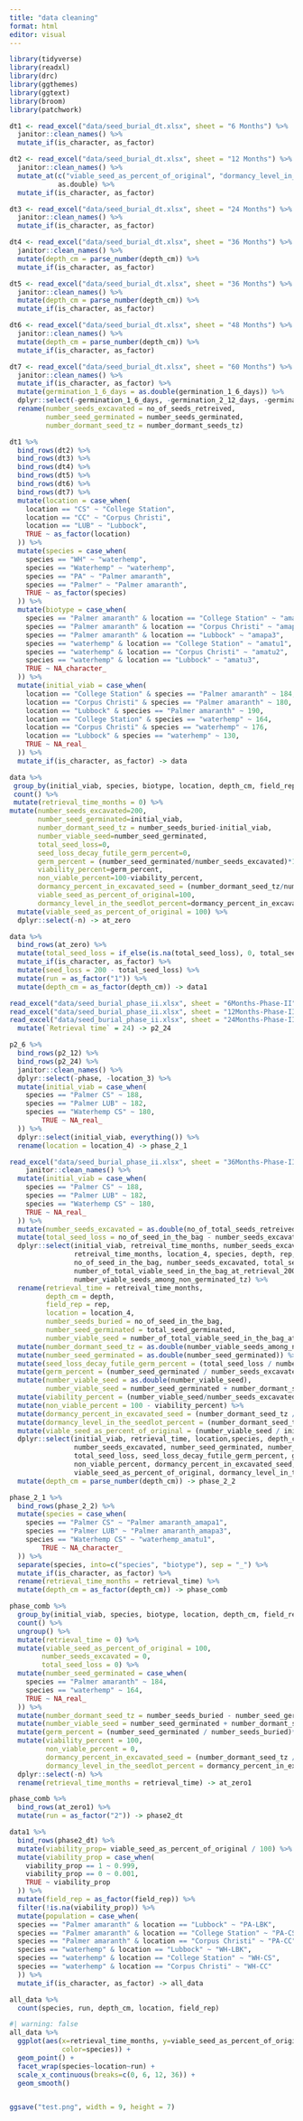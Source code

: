 ```yaml
---
title: "data cleaning"
format: html
editor: visual
---
```



```r
library(tidyverse)
library(readxl)
library(drc)
library(ggthemes)
library(ggtext)
library(broom)
library(patchwork)
```

```r
dt1 <- read_excel("data/seed_burial_dt.xlsx", sheet = "6 Months") %>% 
  janitor::clean_names() %>% 
  mutate_if(is_character, as_factor)

dt2 <- read_excel("data/seed_burial_dt.xlsx", sheet = "12 Months") %>% 
  janitor::clean_names() %>% 
  mutate_at(c("viable_seed_as_percent_of_original", "dormancy_level_in_the_seedlot_percent"),
            as.double) %>% 
  mutate_if(is_character, as_factor)

dt3 <- read_excel("data/seed_burial_dt.xlsx", sheet = "24 Months") %>% 
  janitor::clean_names() %>% 
  mutate_if(is_character, as_factor)

dt4 <- read_excel("data/seed_burial_dt.xlsx", sheet = "36 Months") %>% 
  janitor::clean_names() %>% 
  mutate(depth_cm = parse_number(depth_cm)) %>% 
  mutate_if(is_character, as_factor) 

dt5 <- read_excel("data/seed_burial_dt.xlsx", sheet = "36 Months") %>% 
  janitor::clean_names() %>% 
  mutate(depth_cm = parse_number(depth_cm)) %>% 
  mutate_if(is_character, as_factor)

dt6 <- read_excel("data/seed_burial_dt.xlsx", sheet = "48 Months") %>% 
  janitor::clean_names() %>% 
  mutate(depth_cm = parse_number(depth_cm)) %>%
  mutate_if(is_character, as_factor)

dt7 <- read_excel("data/seed_burial_dt.xlsx", sheet = "60 Months") %>% 
  janitor::clean_names() %>% 
  mutate_if(is_character, as_factor) %>% 
  mutate(germination_1_6_days = as.double(germination_1_6_days)) %>% 
  dplyr::select(-germination_1_6_days, -germination_2_12_days, -germination_3_20_days) %>% 
  rename(number_seeds_excavated = no_of_seeds_retreived,
         number_seed_germinated = number_seeds_germinated,
         number_dormant_seed_tz = number_dormant_seeds_tz) 
```

```r
dt1 %>% 
  bind_rows(dt2) %>% 
  bind_rows(dt3) %>% 
  bind_rows(dt4) %>% 
  bind_rows(dt5) %>% 
  bind_rows(dt6) %>% 
  bind_rows(dt7) %>% 
  mutate(location = case_when(
    location == "CS" ~ "College Station",
    location == "CC" ~ "Corpus Christi",
    location == "LUB" ~ "Lubbock",
    TRUE ~ as_factor(location)
  )) %>% 
  mutate(species = case_when(
    species == "WH" ~ "waterhemp",
    species == "Waterhemp" ~ "waterhemp",
    species == "PA" ~ "Palmer amaranth",
    species == "Palmer" ~ "Palmer amaranth",
    TRUE ~ as_factor(species)
  )) %>% 
  mutate(biotype = case_when(
    species == "Palmer amaranth" & location == "College Station" ~ "amapa1",
    species == "Palmer amaranth" & location == "Corpus Christi" ~ "amapa2",
    species == "Palmer amaranth" & location == "Lubbock" ~ "amapa3",
    species == "waterhemp" & location == "College Station" ~ "amatu1",
    species == "waterhemp" & location == "Corpus Christi" ~ "amatu2",
    species == "waterhemp" & location == "Lubbock" ~ "amatu3",
    TRUE ~ NA_character_
  )) %>% 
  mutate(initial_viab = case_when(
    location == "College Station" & species == "Palmer amaranth" ~ 184,
    location == "Corpus Christi" & species == "Palmer amaranth" ~ 180,
    location == "Lubbock" & species == "Palmer amaranth" ~ 190,
    location == "College Station" & species == "waterhemp" ~ 164,
    location == "Corpus Christi" & species == "waterhemp" ~ 176,
    location == "Lubbock" & species == "waterhemp" ~ 130,
    TRUE ~ NA_real_
  )) %>% 
  mutate_if(is_character, as_factor) -> data
```


```r
data %>% 
 group_by(initial_viab, species, biotype, location, depth_cm, field_rep, number_seeds_buried) %>% 
 count() %>% 
 mutate(retrieval_time_months = 0) %>% 
mutate(number_seeds_excavated=200,
       number_seed_germinated=initial_viab,
       number_dormant_seed_tz = number_seeds_buried-initial_viab,
       number_viable_seed=number_seed_germinated,
       total_seed_loss=0,
       seed_loss_decay_futile_germ_percent=0,
       germ_percent = (number_seed_germinated/number_seeds_excavated)*100,
       viability_percent=germ_percent,
       non_viable_percent=100-viability_percent,
       dormancy_percent_in_excavated_seed = (number_dormant_seed_tz/number_seeds_excavated)*100,
       viable_seed_as_percent_of_original=100,
       dormancy_level_in_the_seedlot_percent=dormancy_percent_in_excavated_seed) %>% 
  mutate(viable_seed_as_percent_of_original = 100) %>% 
  dplyr::select(-n) -> at_zero
```


```r
data %>% 
  bind_rows(at_zero) %>% 
  mutate(total_seed_loss = if_else(is.na(total_seed_loss), 0, total_seed_loss)) %>% 
  mutate_if(is_character, as_factor) %>% 
  mutate(seed_loss = 200 - total_seed_loss) %>% 
  mutate(run = as_factor("1")) %>% 
  mutate(depth_cm = as_factor(depth_cm)) -> data1
```







```r
read_excel("data/seed_burial_phase_ii.xlsx", sheet = "6Months-Phase-II", skip=4) -> p2_6
read_excel("data/seed_burial_phase_ii.xlsx", sheet = "12Months-Phase-II", skip=2) -> p2_12
read_excel("data/seed_burial_phase_ii.xlsx", sheet = "24Months-Phase-II", skip=1) %>% 
  mutate(`Retrieval time` = 24) -> p2_24
```



```r
p2_6 %>% 
  bind_rows(p2_12) %>% 
  bind_rows(p2_24) %>% 
  janitor::clean_names() %>% 
  dplyr::select(-phase, -location_3) %>% 
  mutate(initial_viab = case_when(
    species == "Palmer CS" ~ 188,
    species == "Palmer LUB" ~ 182,
    species == "Waterhemp CS" ~ 180,
        TRUE ~ NA_real_
  )) %>% 
  dplyr::select(initial_viab, everything()) %>% 
  rename(location = location_4) -> phase_2_1
```


```r
read_excel("data/seed_burial_phase_ii.xlsx", sheet = "36Months-Phase-II", skip=1) %>% 
    janitor::clean_names() %>% 
  mutate(initial_viab = case_when(
    species == "Palmer CS" ~ 188,
    species == "Palmer LUB" ~ 182,
    species == "Waterhemp CS" ~ 180,
    TRUE ~ NA_real_
  )) %>% 
  mutate(number_seeds_excavated = as.double(no_of_total_seeds_retreived)) %>% 
  mutate(total_seed_loss = no_of_seed_in_the_bag - number_seeds_excavated) %>% 
  dplyr::select(initial_viab, retreival_time_months, number_seeds_excavated,
                retreival_time_months, location_4, species, depth, rep, 
                no_of_seed_in_the_bag, number_seeds_excavated, total_seed_loss, total_seed_germinated,
                number_of_total_viable_seed_in_the_bag_at_retrieval_200, no_of_total_seeds_retreived,
                number_viable_seeds_among_non_germinated_tz) %>% 
  rename(retrieval_time = retreival_time_months,
         depth_cm = depth,
         field_rep = rep,
         location = location_4,
         number_seeds_buried = no_of_seed_in_the_bag,
         number_seed_germinated = total_seed_germinated,
         number_viable_seed = number_of_total_viable_seed_in_the_bag_at_retrieval_200) %>% 
  mutate(number_dormant_seed_tz = as.double(number_viable_seeds_among_non_germinated_tz)) %>% 
  mutate(number_seed_germinated = as.double(number_seed_germinated)) %>% 
  mutate(seed_loss_decay_futile_germ_percent = (total_seed_loss / number_seeds_buried)*100) %>% 
  mutate(germ_percent = (number_seed_germinated / number_seeds_excavated) *100) %>% 
  mutate(number_viable_seed = as.double(number_viable_seed),
         number_viable_seed = number_seed_germinated + number_dormant_seed_tz) %>% 
  mutate(viability_percent = (number_viable_seed/number_seeds_excavated)*100) %>% 
  mutate(non_viable_percent = 100 - viability_percent) %>% 
  mutate(dormancy_percent_in_excavated_seed = (number_dormant_seed_tz / number_seeds_excavated)*100) %>% 
  mutate(dormancy_level_in_the_seedlot_percent = (number_dormant_seed_tz/number_seeds_buried)*100) %>% 
  mutate(viable_seed_as_percent_of_original = (number_viable_seed / initial_viab)*100) %>%
  dplyr::select(initial_viab, retrieval_time, location,species, depth_cm, field_rep, number_seeds_buried,
                number_seeds_excavated, number_seed_germinated, number_dormant_seed_tz, number_viable_seed, 
                total_seed_loss, seed_loss_decay_futile_germ_percent, germ_percent, viability_percent,
                non_viable_percent, dormancy_percent_in_excavated_seed, 
                viable_seed_as_percent_of_original, dormancy_level_in_the_seedlot_percent) %>% 
  mutate(depth_cm = parse_number(depth_cm)) -> phase_2_2
```


```r
phase_2_1 %>% 
  bind_rows(phase_2_2) %>% 
  mutate(species = case_when(
    species == "Palmer CS" ~ "Palmer amaranth_amapa1",
    species == "Palmer LUB" ~ "Palmer amaranth_amapa3",
    species == "Waterhemp CS" ~ "waterhemp_amatu1",
        TRUE ~ NA_character_
  )) %>% 
  separate(species, into=c("species", "biotype"), sep = "_") %>% 
  mutate_if(is_character, as_factor) %>% 
  rename(retrieval_time_months = retrieval_time) %>% 
  mutate(depth_cm = as_factor(depth_cm)) -> phase_comb
```


```r
phase_comb %>% 
  group_by(initial_viab, species, biotype, location, depth_cm, field_rep, number_seeds_buried) %>% 
  count() %>% 
  ungroup() %>% 
  mutate(retrieval_time = 0) %>% 
  mutate(viable_seed_as_percent_of_original = 100,
        number_seeds_excavated = 0,
        total_seed_loss = 0) %>% 
  mutate(number_seed_germinated = case_when(
    species == "Palmer amaranth" ~ 184,
    species == "waterhemp" ~ 164,
    TRUE ~ NA_real_
  )) %>% 
  mutate(number_dormant_seed_tz = number_seeds_buried - number_seed_germinated) %>% 
  mutate(number_viable_seed = number_seed_germinated + number_dormant_seed_tz) %>% 
  mutate(germ_percent = (number_seed_germinated / number_seeds_buried)*100) %>% 
  mutate(viability_percent = 100,
         non_viable_percent = 0,
         dormancy_percent_in_excavated_seed = (number_dormant_seed_tz / number_seeds_buried)*100,
         dormancy_level_in_the_seedlot_percent = dormancy_percent_in_excavated_seed) %>% 
  dplyr::select(-n) %>% 
  rename(retrieval_time_months = retrieval_time) -> at_zero1
```

```r
phase_comb %>% 
  bind_rows(at_zero1) %>% 
  mutate(run = as_factor("2")) -> phase2_dt
```






```r
data1 %>% 
  bind_rows(phase2_dt) %>% 
  mutate(viability_prop= viable_seed_as_percent_of_original / 100) %>% 
  mutate(viability_prop = case_when(
    viability_prop == 1 ~ 0.999,
    viability_prop == 0 ~ 0.001,
    TRUE ~ viability_prop
  )) %>% 
  mutate(field_rep = as_factor(field_rep)) %>% 
  filter(!is.na(viability_prop)) %>% 
  mutate(population = case_when(
  species == "Palmer amaranth" & location == "Lubbock" ~ "PA-LBK",
  species == "Palmer amaranth" & location == "College Station" ~ "PA-CS",
  species == "Palmer amaranth" & location == "Corpus Christi" ~ "PA-CC",
  species == "waterhemp" & location == "Lubbock" ~ "WH-LBK",
  species == "waterhemp" & location == "College Station" ~ "WH-CS",
  species == "waterhemp" & location == "Corpus Christi" ~ "WH-CC"
  )) %>% 
  mutate_if(is_character, as_factor) -> all_data
```


```r
all_data %>% 
  count(species, run, depth_cm, location, field_rep)
```



```r
#| warning: false
all_data %>% 
  ggplot(aes(x=retrieval_time_months, y=viable_seed_as_percent_of_original,
             color=species)) +
  geom_point() +
  facet_wrap(species~location~run) +
  scale_x_continuous(breaks=c(0, 6, 12, 36)) +
  geom_smooth()


ggsave("test.png", width = 9, height = 7)
```


























